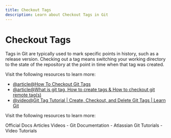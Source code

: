 ```yaml
---
title: Checkout Tags
description: Learn about Checkout Tags in Git
---
```


# Checkout Tags

Tags in Git are typically used to mark specific points in history, such as a release version. Checking out a tag means switching your working directory to the state of the repository at the point in time when that tag was created.

Visit the following resources to learn more:

- [@article@How To Checkout Git Tags](https://devconnected.com/how-to-checkout-git-tags/)
- [@article@What is git tag, How to create tags & How to checkout git remote tag(s)](https://stackoverflow.com/questions/35979642/what-is-git-tag-how-to-create-tags-how-to-checkout-git-remote-tags)
- [@video@Git Tag Tutorial | Create, Checkout, and Delete Git Tags | Learn Git](https://youtu.be/spkUevg1NqM?si=UXRwJEOI6bpN30nM)

Visit the following resources to learn more:

<Tabs defaultValue="official">
<TabsList>
<TabsTrigger value="official">Official Docs</TabsTrigger>
<TabsTrigger value="article">Articles</TabsTrigger>
<TabsTrigger value="video">Videos</TabsTrigger>
</TabsList>

<TabsContent value="official">
- <Link href="https://git-scm.com/docs">Git Documentation</Link>
</TabsContent>
<TabsContent value="article">
- <Link href="https://www.atlassian.com/git/tutorials">Atlassian Git Tutorials</Link>
</TabsContent>
<TabsContent value="video">
- <Link href="https://www.youtube.com/results?search_query=git+checkout-tags+tutorial">Video Tutorials</Link>
</TabsContent>
</Tabs>

<Outlet path="2-git-basics/commands/checkout-tags" />
